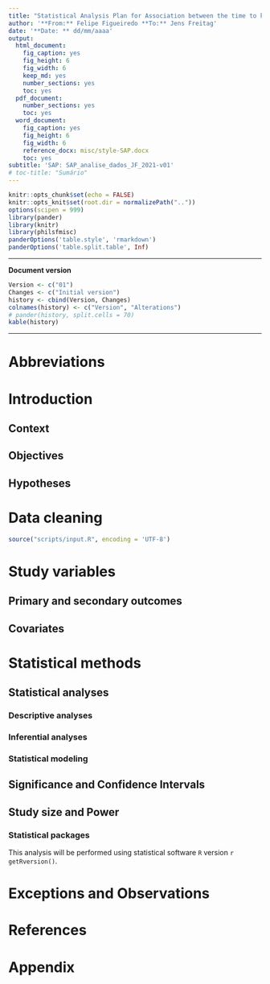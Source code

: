 ```yaml
---
title: "Statistical Analysis Plan for Association between the time to knee prosthesis failure and prosthesis brand in Helios Klinikum Berlin-Buch hospitals"
author: '**From:** Felipe Figueiredo **To:** Jens Freitag'
date: '**Date: ** dd/mm/aaaa'
output:
  html_document:
    fig_caption: yes
    fig_height: 6
    fig_width: 6
    keep_md: yes
    number_sections: yes
    toc: yes
  pdf_document:
    number_sections: yes
    toc: yes
  word_document:
    fig_caption: yes
    fig_height: 6
    fig_width: 6
    reference_docx: misc/style-SAP.docx
    toc: yes
subtitle: 'SAP: SAP_analise_dados_JF_2021-v01'
# toc-title: "Sumário"
---
```


```r
knitr::opts_chunk$set(echo = FALSE)
knitr::opts_knit$set(root.dir = normalizePath(".."))
options(scipen = 999)
library(pander)
library(knitr)
library(philsfmisc)
panderOptions('table.style', 'rmarkdown')
panderOptions('table.split.table', Inf)
```

---

**Document version**

```r
Version <- c("01")
Changes <- c("Initial version")
history <- cbind(Version, Changes)
colnames(history) <- c("Version", "Alterations")
# pander(history, split.cells = 70)
kable(history)
```

---


# Abbreviations

# Introduction

## Context

## Objectives

## Hypotheses

# Data cleaning

```r
source("scripts/input.R", encoding = 'UTF-8')
```

# Study variables

## Primary and secondary outcomes

## Covariates

# Statistical methods

## Statistical analyses

### Descriptive analyses

### Inferential analyses

### Statistical modeling

## Significance and Confidence Intervals

## Study size and Power

### Statistical packages

This analysis will be performed using statistical software `R` version `r getRversion()`.

# Exceptions and Observations

# References

# Appendix

